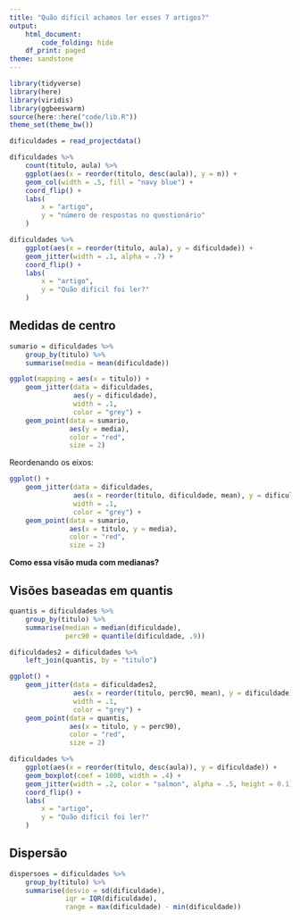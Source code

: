 ```yaml
---
title: "Quão difícil achamos ler esses 7 artigos?"
output:
    html_document:
        code_folding: hide
    df_print: paged
theme: sandstone
---
```


```r
library(tidyverse)
library(here)
library(viridis)
library(ggbeeswarm)
source(here::here("code/lib.R"))
theme_set(theme_bw())
```

```r
dificuldades = read_projectdata()
```

```r
dificuldades %>% 
    count(titulo, aula) %>% 
    ggplot(aes(x = reorder(titulo, desc(aula)), y = n)) + 
    geom_col(width = .5, fill = "navy blue") + 
    coord_flip() + 
    labs(
        x = "artigo",
        y = "número de respostas no questionário"
    )
```


```r
dificuldades %>% 
    ggplot(aes(x = reorder(titulo, aula), y = dificuldade)) + 
    geom_jitter(width = .1, alpha = .7) + 
    coord_flip() + 
    labs(
        x = "artigo",
        y = "Quão difícil foi ler?"
    )
```

## Medidas de centro

```r
sumario = dificuldades %>% 
    group_by(titulo) %>% 
    summarise(media = mean(dificuldade))
```


```r
ggplot(mapping = aes(x = titulo)) +
    geom_jitter(data = dificuldades,
                aes(y = dificuldade),
                width = .1,
                color = "grey") +
    geom_point(data = sumario,
               aes(y = media),
               color = "red",
               size = 2)
```

Reordenando os eixos:

```r
ggplot() +
    geom_jitter(data = dificuldades,
                aes(x = reorder(titulo, dificuldade, mean), y = dificuldade),
                width = .1,
                color = "grey") +
    geom_point(data = sumario,
               aes(x = titulo, y = media),
               color = "red",
               size = 2)
```

**Como essa visão muda com medianas?**


## Visões baseadas em quantis

```r
quantis = dificuldades %>% 
    group_by(titulo) %>% 
    summarise(median = median(dificuldade), 
              perc90 = quantile(dificuldade, .9))
```


```r
dificuldades2 = dificuldades %>% 
    left_join(quantis, by = "titulo")

ggplot() +
    geom_jitter(data = dificuldades2,
                aes(x = reorder(titulo, perc90, mean), y = dificuldade),
                width = .1,
                color = "grey") +
    geom_point(data = quantis,
               aes(x = titulo, y = perc90),
               color = "red",
               size = 2)
```




```r
dificuldades %>% 
    ggplot(aes(x = reorder(titulo, desc(aula)), y = dificuldade)) + 
    geom_boxplot(coef = 1000, width = .4) + 
    geom_jitter(width = .2, color = "salmon", alpha = .5, height = 0.1) + 
    coord_flip() + 
    labs(
        x = "artigo",
        y = "Quão difícil foi ler?"
    )
```


## Dispersão

```r
dispersoes = dificuldades %>% 
    group_by(titulo) %>% 
    summarise(desvio = sd(dificuldade), 
              iqr = IQR(dificuldade), 
              range = max(dificuldade) - min(dificuldade))
```
